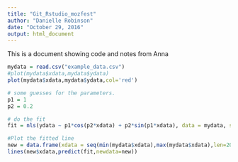 ```yaml
---
title: "Git_Rstudio_mozfest"
author: "Danielle Robinson"
date: "October 29, 2016"
output: html_document
---
```


This is a document showing code and notes from Anna

```r
mydata = read.csv("example_data.csv")
#plot(mydata$xdata,mydata$ydata)
plot(mydata$xdata,mydata$ydata,col='red')

# some guesses for the parameters.
p1 = 1
p2 = 0.2

# do the fit
fit = nls(ydata ~ p1*cos(p2*xdata) + p2*sin(p1*xdata), data = mydata, start = list(p1=p1,p2=p2))

#Plot the fitted line
new = data.frame(xdata = seq(min(mydata$xdata),max(mydata$xdata),len=200))
lines(new$xdata,predict(fit,newdata=new))
```
